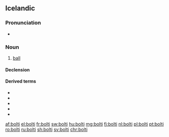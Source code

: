 ==Icelandic==

===Pronunciation===
* {{IPA|/ˈpɔl̥tɪ/|lang=is}}
*: {{rhymes|ɔl̥tɪ|lang=is}}

===Noun===
{{is-noun|m|bolta|boltar}}

# {{context|sports|lang=is}} [[ball]]

====Declension====
{{is-decl-noun-m-w1|b|o|lt}}

====Derived terms====
* {{l|is|boltaleikur}}
* {{l|is|fótbolti}}
* {{l|is|hafnabolti}}
* {{l|is|hornabolti}}
* {{l|is|handbolti}}

[[af:bolti]]
[[el:bolti]]
[[fr:bolti]]
[[sw:bolti]]
[[hu:bolti]]
[[mg:bolti]]
[[fj:bolti]]
[[nl:bolti]]
[[pl:bolti]]
[[pt:bolti]]
[[ro:bolti]]
[[ru:bolti]]
[[sh:bolti]]
[[sv:bolti]]
[[chr:bolti]]